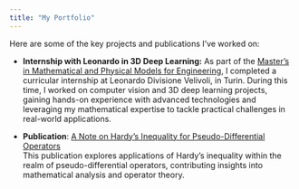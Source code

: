 ```yaml
---
title: "My Portfolio"
---
```


Here are some of the key projects and publications I’ve worked on:

- **Internship with Leonardo in 3D Deep Learning:** 
  As part of the [Master's in Mathematical and Physical Models for Engineering](https://www.dipmatematica.unito.it/do/home.pl/View?doc=/master/Master_MPM_Space_Sciences.html&sb=0#:~:text=The%20Master%20in%20Mathematical%20and%20physical), I completed a curricular internship at Leonardo Divisione Velivoli, in Turin. During this time, I worked on computer vision and 3D deep learning projects, gaining hands-on experience with advanced technologies and leveraging my mathematical expertise to tackle practical challenges in real-world applications.

- **Publication**: [A Note on Hardy's Inequality for Pseudo-Differential Operators](https://doi.org/10.1007/s40574-023-00359-7)  
  This publication explores applications of Hardy's inequality within the realm of pseudo-differential operators, contributing insights into mathematical analysis and operator theory.
